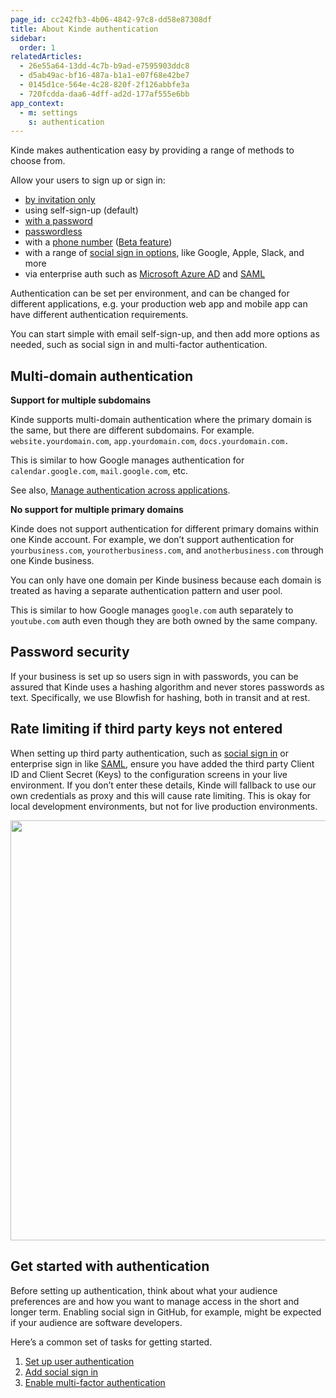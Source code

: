 ```yaml
---
page_id: cc242fb3-4b06-4842-97c8-dd58e87308df
title: About Kinde authentication
sidebar:
  order: 1
relatedArticles:
  - 26e55a64-13dd-4c7b-b9ad-e7595903ddc8
  - d5ab49ac-bf16-487a-b1a1-e07f68e42be7
  - 0145d1ce-564e-4c28-820f-2f126abbfe3a
  - 720fcdda-daa6-4dff-ad2d-177af555e6bb
app_context:
  - m: settings
    s: authentication
---
```


Kinde makes authentication easy by providing a range of methods to choose from.

Allow your users to sign up or sign in:

- [by invitation only](/authenticate/custom-configurations/disable-sign-up/)
- using self-sign-up (default)
- [with a password](/authenticate/authentication-methods/password-authentication/)
- [passwordless](/authenticate/authentication-methods/passwordless-authentication/)
- with a [phone number](https://kinde.com/docs/authentication-and-access/phone-authentication/) ([Beta feature](https://kinde-21631392.hs-sites.com/en-au/beta-feature-interest))
- with a range of [social sign in options](/authenticate/social-sign-in/add-social-sign-in/), like Google, Apple, Slack, and more
- via enterprise auth such as [Microsoft Azure AD](/authenticate/enterprise-connections/azure/) and [SAML](https://kinde.com/docs/authentication-and-access/custom-saml/#custom-authentication-with-saml)

Authentication can be set per environment, and can be changed for different applications, e.g. your production web app and mobile app can have different authentication requirements.

You can start simple with email self-sign-up, and then add more options as needed, such as social sign in and multi-factor authentication.

## Multi-domain authentication

**Support for multiple subdomains**

Kinde supports multi-domain authentication where the primary domain is the same, but there are different subdomains. For example. `website.yourdomain.com`, `app.yourdomain.com`, `docs.yourdomain.com.`

This is similar to how Google manages authentication for `calendar.google.com`, `mail.google.com`, etc.

See also, [Manage authentication across applications](/authenticate/manage-authentication/user-auth-applications/).

**No support for multiple primary domains**

Kinde does not support authentication for different primary domains within one Kinde account. For example, we don’t support authentication for `yourbusiness.com`, `yourotherbusiness.com`, and `anotherbusiness.com` through one Kinde business.

You can only have one domain per Kinde business because each domain is treated as having a separate authentication pattern and user pool.

This is similar to how Google manages `google.com` auth separately to `youtube.com` auth even though they are both owned by the same company.

## Password security

If your business is set up so users sign in with passwords, you can be assured that Kinde uses a hashing algorithm and never stores passwords as text. Specifically, we use Blowfish for hashing, both in transit and at rest.

## Rate limiting if third party keys not entered

When setting up third party authentication, such as [social sign in](/authenticate/social-sign-in/add-social-sign-in/) or enterprise sign in like [SAML](https://kinde.com/docs/authentication-and-access/custom-saml/), ensure you have added the third party Client ID and Client Secret (Keys) to the configuration screens in your live environment. If you don’t enter these details, Kinde will fallback to use our own credentials as proxy and this will cause rate limiting. This is okay for local development environments, but not for live production environments.

<img
  src="https://imagedelivery.net/skPPZTHzSlcslvHjesZQcQ/d7bdcd1a-1800-4e8f-780f-ea7d56c37400/public"
  alt=""
  width="672px"
  height="auto"
  fetchpriority="low"
  loading="lazy"
  decoding="async"
/>

## Get started with authentication

Before setting up authentication, think about what your audience preferences are and how you want to manage access in the short and longer term. Enabling social sign in GitHub, for example, might be expected if your audience are software developers.

Here’s a common set of tasks for getting started.

1. [Set up user authentication](https://kinde.com/docs/authentication-and-access/set-up-user-authentication/)
2. [Add social sign in](/authenticate/social-sign-in/add-social-sign-in/)
3. [Enable multi-factor authentication](https://kinde.com/docs/authentication-and-access/enable-multi-factor-authentication/)
